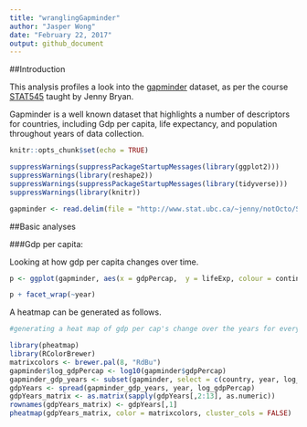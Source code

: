 ```yaml
---
title: "wranglingGapminder"
author: "Jasper Wong"
date: "February 22, 2017"
output: github_document
---
```


##Introduction

This analysis profiles a look into the [gapminder](https://github.com/jennybc/gapminder) dataset, as per the course [STAT545](http://stat545.com/) taught by Jenny Bryan.

Gapminder is a well known dataset that highlights a number of descriptors for countries, including Gdp per capita, life expectancy, and population throughout years of data collection.

```r
knitr::opts_chunk$set(echo = TRUE)

suppressWarnings(suppressPackageStartupMessages(library(ggplot2)))
suppressWarnings(library(reshape2))
suppressWarnings(suppressPackageStartupMessages(library(tidyverse)))
suppressWarnings(library(knitr))
```

```r
gapminder <- read.delim(file = "http://www.stat.ubc.ca/~jenny/notOcto/STAT545A/examples/gapminder/data/gapminderDataFiveYear.txt")
```

##Basic analyses

###Gdp per capita:

Looking at how gdp per capita changes over time.
```r

p <- ggplot(gapminder, aes(x = gdpPercap,  y = lifeExp, colour = continent, size = pop)) + geom_point() + scale_x_log10()

p + facet_wrap(~year)

```


A heatmap can be generated as follows.

```r
#generating a heat map of gdp per cap's change over the years for every country

library(pheatmap)
library(RColorBrewer)
matrixcolors <- brewer.pal(8, "RdBu")
gapminder$log_gdpPercap <- log10(gapminder$gdpPercap)
gapminder_gdp_years <- subset(gapminder, select = c(country, year, log_gdpPercap))
gdpYears <- spread(gapminder_gdp_years, year, log_gdpPercap)
gdpYears_matrix <- as.matrix(sapply(gdpYears[,2:13], as.numeric))
rownames(gdpYears_matrix) <- gdpYears[,1]
pheatmap(gdpYears_matrix, color = matrixcolors, cluster_cols = FALSE)
```

